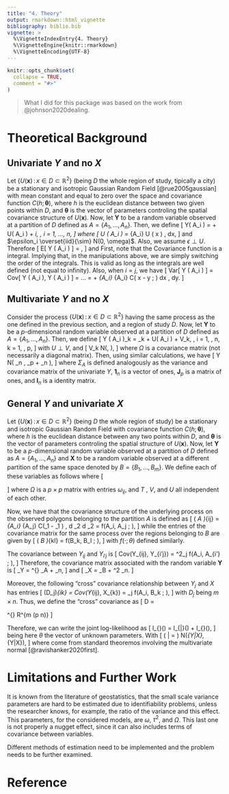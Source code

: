 ```yaml
---
title: "4. Theory"
output: rmarkdown::html_vignette
bibliography: biblio.bib
vignette: >
  %\VignetteIndexEntry{4. Theory}
  %\VignetteEngine{knitr::rmarkdown}
  %\VignetteEncoding{UTF-8}
---
```


```r
knitr::opts_chunk$set(
  collapse = TRUE,
  comment = "#>"
)
```

> What I did for this package was based on the work from @johnson2020dealing.

# Theoretical Background

## Univariate $Y$ and no $X$

Let $\{ U(\mathbf{x}) \,:\, x \in D \subset \mathbb{R}^2 \}$ (being $D$ the
whole region of study, tipically a city) be a stationary and isotropic Gaussian
Random Field [@rue2005gaussian] with mean constant and equal to zero over the
space and covariance function $C(h; \mathbf{\theta})$, where $h$ is the
euclidean distance between two given points within $D$, and $\mathbf{\theta}$ is
the vector of parameters controling the spatial covariance structure of
$U(\mathbf{x})$. Now, let $\mathbf{Y}$ to be a random variable observed at a
partition of $D$ defined as $A = \{A_1, \dots, A_n \}$. Then, we define
\[
Y( A_i ) = \alpha + U( A_i ) + \epsilon_i, \, i = 1, ..., n,
\]
where
\[
U ( A_i ) = \frac{ 1 }{ \lvert A_i \rvert } \int_{A_i} U ( x ) \, dx,
\]
and $\epsilon_i \overset{iid}{\sim} N(0, \omega)$. Also, we assume $\epsilon
\perp U$.  Therefore
\[
E[ Y ( A_i  )  ] = \alpha,
\]
and
\begin{align*}
Cov[ Y ( A_i ), Y ( A_j ) ] & = Cov[\alpha + U( A_i ) + \epsilon_i, \alpha + U(
A_j ) + \epsilon_j] \\
& = Cov[ U( A_i ), U( A_j ) ] 
= Cov \left[ \frac{1}{\lvert A_i \rvert} \int_{A_i} U ( x ) \, dx,
\frac{1}{\lvert A_j \rvert} \int_{A_j} U ( y ) \, dy \right] \\
& =
\frac{1}{\lvert A_i \rvert \lvert A_j \rvert} \int_{A_j} \int_{A_i}
Cov \left[ U ( x ),
U ( y )  \right]
\, dx \, dy \\
& = 
\frac{1}{\lvert A_i \rvert \lvert A_j \rvert} \int_{A_j} \int_{A_i}
C( \lVert x - y \rVert ; \theta) dx \, dy = f(A_i, A_j ; \theta).
\end{align*}
First, note that the Covariance function is a integral. Implying that, in the
manipulations above, we are simply switching the order of the integrals. This is
valid as long as the integrals are well defined (not equal to infinity). Also,
when $i = j$, we have
\[
Var[ Y ( A_i ) ] = Cov[ Y ( A_i ), Y ( A_i ) ] = ... = \omega + \frac{1}{\lvert
A_i \rvert \lvert A_i \rvert} \int_{A_i} \int_{A_i} C( \lVert x - y \rVert ;
\theta) dx \, dy.
\]

## Multivariate $Y$ and no $X$

Consider the process $\{ U(\mathbf{x}) \,:\, x \in D \subset \mathbb{R}^2 \}$
having the same process as the one defined in the previous section, and a region
of study $D$. Now, let $\mathbf{Y}$ to be a _p_-dimensional random variable
observed at a partition of $D$ defined as $A = \{A_1, \dots, A_n \}$. Then, we
define
\[
Y ( A_i )_k = \alpha_k + U( A_i ) + V_k, \, i = 1, \ldots, n, k = 1, \ldots, p,
\]
with $U \perp V$, and
\[
V_k \overset{iid}{\sim} N\left(\mathbf{0}, \Omega \right),
\]
where $\Omega$ is a covariance matrix (not necessarily a diagonal matrix).
Then, using similar calculations, we have
\[
Y \sim N( \mathbf{1}_n \otimes \mathbf{\alpha}, 
\mathbf{J}_p \otimes \Sigma{A} + \mathbf{I}_n \otimes \Omega ),
\]
where $\Sigma_{A}$ is defined analogously as the variance and covariance matrix
of the univariate $Y$, $\mathbf{1}_n$ is a vector of ones, $\mathbf{J}_p$ is a
matrix of ones, and $\mathbf{I}_n$ is a identity matrix.

## General $Y$ and univariate $X$

Let $\{ U(\mathbf{x}) \,:\, x \in D \subset \mathbb{R}^2 \}$ (being $D$ the
whole region of study) be a stationary and isotropic Gaussian Random Field with
covariance function $C(h; \mathbf{\theta})$, where $h$ is the euclidean distance
between any two points within $D$, and $\mathbf{\theta}$ is the vector of
parameters controling the spatial structure of $U(\mathbf{x})$. Now, let
$\mathbf{Y}$ to be a $p$-dimensional random variable observed at a partition of
$D$ defined as $A = \{A_1, \dots, A_n \}$ and $\mathbf{X}$ to be a random
variable observed at a different partition of the same space denoted by $B =
\{B_1, \dots, B_m \}$. We define each of these variables as follows
\begin{equation}
\label{eq:model_1}
\left \{
\begin{array}{l}
Y_{ij} = \alpha_j + \beta_j U( A_i ) + V_{ij}, \, i = 1, \dots, n; \, j = 1, \dots, p \\
X_{k} = \gamma + U( B_k ) + T_{k}, \, k = 1, \dots, m;
\end{array} \right.
\end{equation}
where
\[
\begin{array}{l}
U( A_i ) = \lvert A_i \rvert ^ {-1} \int_{A_i} U(\mathbf{s}) \, d \mathbf{s} \\
U( B_k ) = \lvert B_k \rvert ^ {-1} \int_{B_k} U(\mathbf{s}) \, d \mathbf{s} \\
V_{i} = (V_{i1}, \dots, V_{ip})' \overset{iid}{\sim} N(\mathbf{0}, \Omega) \\
T_{k} = \overset{iid}{\sim} N(0, \tau^2) \\
T_{ij} \perp V_{kl} , \quad T_{ij} \perp U, \quad V_{kl} \perp U,
\end{array}
\]
where $\Omega$ is a $p \times p$ matrix with entries $\omega_{ij}$, and $T$ ,
$V$, and $U$ all independent of each other.

Now, we have that the covariance structure of the underlying process on the
observed polygons belonging to the partition $A$ is defined as
\[
( \Sigma_A )_{ij} = \frac{1}{\lvert A_i \rvert \lvert A_j \rvert} \int_{A_i}
\int_{A_j} C(\Vert \mathbf{s}_1 - \mathbf{s}_1 \Vert) \, d \mathbf{s}_2 d
\mathbf{s}_2 = f(A_i, A_j ; \theta),
\]
while the entries of the covariance matrix for the same process over the regions
belonging to $B$ are given by
\[
( \Sigma_B )_{kl} =  f(B_k, B_l ; \theta),
\]
with $f( \cdot ; \theta)$ defined similarly.

The covariance between $Y_{ij}$ and $Y_{i'j}$ is
\[
Cov(Y_{ij}, Y_{i'j}) = \beta^2_j f(A_i, A_{i'} ; \theta),
\]
Therefore, the covariance matrix associated with the random variable $\mathbf{Y}$ is
\[
\Sigma_Y = \mathbf{\beta} \mathbf{\beta}^{\top} \otimes \Sigma_A +
\Omega \otimes \mathbf{I}_n,
\]
and
\[
\Sigma_X = \Sigma_B + \tau^2 \cdot \mathbf{I}_n.
\]

Moreover, the following "cross" covariance relationship between $Y_{j}$ and
$X$ has entries
\[
(D_j)_{ik} = Cov(Y_{ij}, X_{k}) = \beta_j f(A_i, B_k ; \theta),
\]
with $D_j$ being $m \times n$.
Thus, we define the "cross" covariance as
\[
D = \begin{pmatrix}
D_1 & \cdots & D_p
\end{pmatrix}^{\top} \in R^{m \times (p \cdot n)}
\]

Therefore, we can write the joint log-likelihood as
\[
l_{\mathbf{Y}\mathbf{X}}(\theta) = 
l_{\mathbf{Y}|\mathbf{X}}(\theta) +
l_{\mathbf{X}}(\theta),
\]
being here $\theta$ the vector of unknown parameters. With
\[
(\mathbf{Y} | \mathbf{X} = \mathbf{x}) \sim N(\mu_{Y|X}, \Sigma_{Y|X}),
\]
where
\begin{align*}
& \mu_{Y|X} = \mathbf{1}_n \otimes \mathbf{\alpha} + 
D^{\top} \Sigma^{-1}_X ( \mathbf{x} - \gamma \cdot \mathbf{1}_m) \\
& \Sigma_{Y|X} = \Sigma_Y - D^{\top} \Sigma^{-1}_X D,
\end{align*}
come from standard theoremos involving the multivariate normal
[@ravishanker2020first].

# Limitations and Further Work

It is known from the literature of geostatistics, that the small scale variance
parameters are hard to be estimated due to identifiability problems, unless the
researcher knows, for example, the ratio of the variance and this effect. This
parameters, for the considered models, are $\omega$, $\tau^2$, and
$\Omega$. This last one is not properly a nugget effect, since it can also
includes terms of covariance between variables.  

Different methods of estimation need to be implemented and the problem needs to
be further examined.

# Reference
